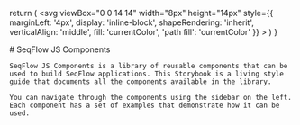 

  return (
    <svg 
      viewBox="0 0 14 14" 
      width="8px" 
      height="14px" 
      style={{ 
        marginLeft: '4px',
        display: 'inline-block',
        shapeRendering: 'inherit',
        verticalAlign: 'middle',
        fill: 'currentColor',
        'path fill': 'currentColor'
      }}
    >
      <path d="m11.1 7.35-5.5 5.5a.5.5 0 0 1-.7-.7L10.04 7 4.9 1.85a.5.5 0 1 1 .7-.7l5.5 5.5c.2.2.2.5 0 .7Z" />
    </svg>
  )
}

<Meta title="SeqFlow JS Components" />

<div className="sb-container">
  <div className='sb-section-title'>
    # SeqFlow JS Components

    SeqFlow JS Components is a library of reusable components that can be used to build SeqFlow applications. This Storybook is a living style guide that documents all the components available in the library.

    You can navigate through the components using the sidebar on the left. Each component has a set of examples that demonstrate how it can be used.
  </div>
</div>
